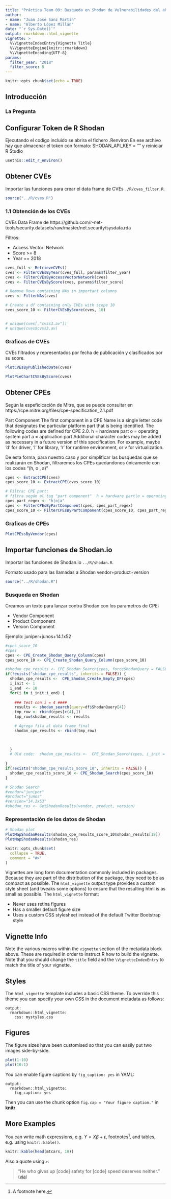 ```yaml
---
title: "Práctica Team 09: Busqueda en Shodan de Vulnerabilidades del año pasado"
author: 
- name: "Juan José Sanz Martín"
- name: "Alberto López Millán"
date: "`r Sys.Date()`"
output: rmarkdown::html_vignette
vignette: >
  %\VignetteIndexEntry{Vignette Title}
  %\VignetteEngine{knitr::rmarkdown}
  %\VignetteEncoding{UTF-8}
params:
  filter_year: "2018"
  filter_score: 8
---
```


```r
knitr::opts_chunk$set(echo = TRUE)
```

## Introducción

### La Pregunta

## Configurar Token de R Shodan

Ejecutando el codigo incluido se abrira el fichero .Renviron
En ese archivo hay que almacenar el token con formato: SHODAN_API_KEY = "<token>" y reiniciar R Studio

```r
usethis::edit_r_environ()
```


## Obtener CVEs

Importar las funciones para crear el data frame de CVEs `./R/cves_filter.R`.

```r
source("../R/cves.R")
```

### 1.1 Obtención de los CVEs

CVEs Data Frame de https://github.com/r-net-tools/security.datasets/raw/master/net.security/sysdata.rda

Filtros:

- Access Vector: Network
- Score >= 8
- Year == 2018


```r
cves_full <- RetrieveCVEs()
cves <- FilterCVEsByYear(cves_full, params$filter_year)
cves <- FilterCVEsByAccessVectorNetwork(cves)
cves <- FilterCVEsByScore(cves, params$filter_score)

# Remove Rows containing NAs in important columns
cves <- FilterNAs(cves)

# Create a df containing only CVEs with scope 10
cves_score_10 <- FilterCVEsByScore(cves, 10) 


# unique(cves[,"cvss3.av"])
# unique(cves$cvss3.av)
```

### Graficas de CVEs

CVEs filtrados y representados por fecha de publicación y clasificados por su score.

```r

PlotCVEsByPublishedDate(cves)

```


```r

PlotPieChartCVEsByScore(cves)

```

## Obtener CPEs

Según la espeficicación de Mitre, que se puede consultar en https://cpe.mitre.org/files/cpe-specification_2.1.pdf

Part Component
The first component in a CPE Name is a single letter code that designates the particular platform
part that is being identified. The following codes are defined for CPE 2.0.
 h = hardware part
 o = operating system part
 a = application part
Additional character codes may be added as necessary in a future version of this specification.
For example, maybe 'd' for driver, 'l' for library, 'r' for runtime environment, or v for
virtualization. 

De esta forma, para nuestro caso y por simplificar las busquedas que se realizarán en Shodan, filtraremos los CPEs quedandonos únicamente con los codes "(h, o , a)"


```r
cpes <- ExtractCPE(cves)
cpes_score_10 <- ExtractCPE(cves_score_10)

# Filtra: CPE part: 
# filtra según el tag "part component"  h = hardware part|o = operating system part|a = application part
cpes_part_regex <- "h|o|a"
cpes <- FilterCPEsByPartComponent(cpes, cpes_part_regex)
cpes_score_10 <- FilterCPEsByPartComponent(cpes_score_10, cpes_part_regex)

```
### Graficas de CPEs



```r

PlotCPEssByVendor(cpes)

```

## Importar funciones de Shodan.io

Importar las funciones de Shodan.io `../R/shodan.R`.

Formato usado para las llamadas a Shodan vendor+product+version

```r
source("../R/shodan.R")
```

### Busqueda en Shodan


Creamos un texto para lanzar contra Shodan con los parametros de CPE:

+ Vendor Component
+ Product Component
+ Version Component

Ejemplo: juniper+junos+14.1x52


```r

#cpes_score_10
#cpes
cpes <- CPE_Create_Shodan_Query_Column(cpes)
cpes_score_10 <- CPE_Create_Shodan_Query_Column(cpes_score_10)

#shodan_cpe_results <- CPE_Shodan_Search(cpes, forceShodanQuery = FALSE)
if(!exists("shodan_cpe_results", inherits = FALSE)) {
  shodan_cpe_results <-  CPE_Shodan_Create_Empty_DF(cpes)
  i_init <- 1
  i_end  <- 10
  for(i in i_init:i_end) {
    
    ### Test con i = 4 ####
    results <- shodan_search(query=df$ShodanQuery[4])
    tmp_row <- rbind(cpes[c(4),])
    tmp_row$shodan_results <- results

    # Agrega fila al data frame final
    shodan_cpe_results <- rbind(tmp_row)
    
    

  }
  # Old code:  shodan_cpe_results <-  CPE_Shodan_Search(cpes, i_init = 1, i_end = 10)
  
}
if(!exists("shodan_cpe_results_score_10", inherits = FALSE)) {
  shodan_cpe_results_score_10 <- CPE_Shodan_Search(cpes_score_10)
}

# Shodan Search
#vendor="juniper"
#product="junos"
#version="14.1x53"
#shodan_res <- GetShodanResults(vendor, product, version)

```


### Representación de los datos de Shodan


```r

# Shodan plot
PlotMapShodanResults(shodan_cpe_results_score_10$shodan_results[18])
PlotMapShodanResults(shodan_res)

```













```r
knitr::opts_chunk$set(
  collapse = TRUE,
  comment = "#>"
)
```

Vignettes are long form documentation commonly included in packages. Because they are part of the distribution of the package, they need to be as compact as possible. The `html_vignette` output type provides a custom style sheet (and tweaks some options) to ensure that the resulting html is as small as possible. The `html_vignette` format:

- Never uses retina figures
- Has a smaller default figure size
- Uses a custom CSS stylesheet instead of the default Twitter Bootstrap style

## Vignette Info

Note the various macros within the `vignette` section of the metadata block above. These are required in order to instruct R how to build the vignette. Note that you should change the `title` field and the `\VignetteIndexEntry` to match the title of your vignette.

## Styles

The `html_vignette` template includes a basic CSS theme. To override this theme you can specify your own CSS in the document metadata as follows:

    output: 
      rmarkdown::html_vignette:
        css: mystyles.css

## Figures

The figure sizes have been customised so that you can easily put two images side-by-side. 

```r
plot(1:10)
plot(10:1)
```

You can enable figure captions by `fig_caption: yes` in YAML:

    output:
      rmarkdown::html_vignette:
        fig_caption: yes

Then you can use the chunk option `fig.cap = "Your figure caption."` in **knitr**.

## More Examples

You can write math expressions, e.g. $Y = X\beta + \epsilon$, footnotes^[A footnote here.], and tables, e.g. using `knitr::kable()`.

```r
knitr::kable(head(mtcars, 10))
```

Also a quote using `>`:

> "He who gives up [code] safety for [code] speed deserves neither."
([via](https://twitter.com/hadleywickham/status/504368538874703872))
